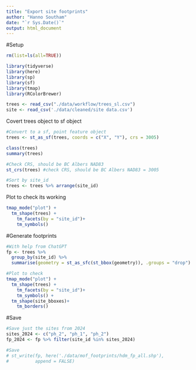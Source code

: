 ```yaml
---
title: "Export site footprints"
author: "Hanno Southam"
date: "`r Sys.Date()`"
output: html_document
---
```

#Setup
```r
rm(list=ls(all=TRUE))

library(tidyverse)
library(here)
library(sp)
library(sf)
library(tmap)
library(RColorBrewer)

trees <- read_csv("./data/workflow/trees_sl.csv")
site <- read_csv('./data/cleaned/site data.csv')
```

Covert trees object to sf object
```r
#Convert to a sf, point feature object
trees <- st_as_sf(trees, coords = c("X", "Y"), crs = 3005)

class(trees)
summary(trees)

#Check CRS, should be BC Albers NAD83 
st_crs(trees) #check CRS, should be BC Albers NAD83 = 3005

#Sort by site_id
trees <- trees %>% arrange(site_id)
```

Plot to check its working
```r
tmap_mode("plot") +
  tm_shape(trees) +
    tm_facets(by = "site_id")+
    tm_symbols()
```

#Generate footprints
```r
#With help from ChatGPT
fp <- trees %>%
  group_by(site_id) %>%
  summarise(geometry = st_as_sfc(st_bbox(geometry)), .groups = "drop")

#Plot to check 
tmap_mode("plot") +
  tm_shape(trees) +
    tm_facets(by = "site_id")+
    tm_symbols() +
  tm_shape(site_bboxes)+
    tm_borders()
```

#Save
```r
#Save just the sites from 2024
sites_2024 <- c("ph_2", "ph_1", "ph_2")
fp_2024 <- fp %>% filter(site_id %in% sites_2024)

#Save
# st_write(fp, here('./data/mof_footprints/hdm_fp_all.shp'),
#          append = FALSE)
```

